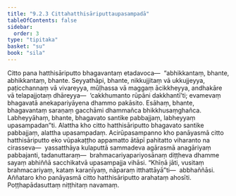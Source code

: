 ```yaml
---
title: "9.2.3 Cittahatthisāriputtaupasampadā"
tableOfContents: false
sidebar:
  order: 3
type: "tipitaka"
basket: "su"
book: "sila"
---
```



<DynamicBreadcrumb />

<Division number="442" book="sila" bookNo="6" page="187">

<Paragraph number="766" book="sila">
Citto pana hatthisāriputto bhagavantaṃ etadavoca—  “abhikkantaṃ, bhante, abhikkantaṃ, bhante. Seyyathāpi, bhante, nikkujjitaṃ vā ukkujjeyya, paṭicchannaṃ vā vivareyya, mūḷhassa vā maggaṃ ācikkheyya, andhakāre vā telapajjotaṃ dhāreyya—  ‘cakkhumanto rūpāni dakkhantī’ti; evamevaṃ bhagavatā anekapariyāyena dhammo pakāsito. Esāhaṃ, bhante, bhagavantaṃ saraṇaṃ gacchāmi dhammañca bhikkhusaṃghañca. Labheyyāhaṃ, bhante, bhagavato santike pabbajjaṃ, labheyyaṃ upasampadan”ti.
</Paragraph>

</Division>
<Division number="443" book="sila" bookNo="6" page="187">

<Paragraph number="767" book="sila">
Alattha kho citto hatthisāriputto bhagavato santike pabbajjaṃ, alattha upasampadaṃ. Acirūpasampanno kho panāyasmā citto hatthisāriputto eko vūpakaṭṭho appamatto ātāpī pahitatto viharanto na cirasseva—  yassatthāya kulaputtā sammadeva agārasmā anagāriyaṃ pabbajanti, tadanuttaraṃ—  brahmacariyapariyosānaṃ diṭṭheva dhamme sayaṃ abhiññā sacchikatvā upasampajja vihāsi. “Khīṇā jāti, vusitaṃ brahmacariyaṃ, kataṃ karaṇīyaṃ, nāparaṃ itthattāyā”ti—  abbhaññāsi. Aññataro kho panāyasmā citto hatthisāriputto arahataṃ ahosīti.

</Paragraph>
</Division>

<Paragraph number="768" type="center" book="sila">
Poṭṭhapādasuttaṃ niṭṭhitaṃ navamaṃ.
</Paragraph>